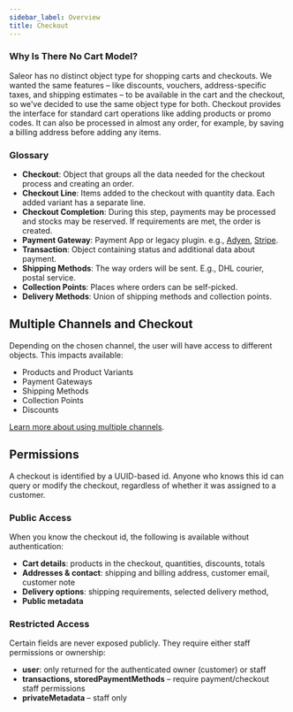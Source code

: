 ```yaml
---
sidebar_label: Overview
title: Checkout
---
```


### Why Is There No Cart Model?

Saleor has no distinct object type for shopping carts and checkouts. We wanted the same features – like discounts, vouchers, address-specific taxes, and shipping estimates – to be available in the cart and the checkout, so we've decided to use the same object type for both.
Checkout provides the interface for standard cart operations like adding products or promo codes. It can also be processed in almost any order, for example, by saving a billing address before adding any items.

### Glossary

- **Checkout**: Object that groups all the data needed for the checkout process and creating an order.
- **Checkout Line**: Items added to the checkout with quantity data. Each added variant has a separate line.
- **Checkout Completion**: During this step, payments may be processed and stocks may be reserved. If requirements are met, the order is created.
- **Payment Gateway**: Payment App or legacy plugin. e.g., [Adyen](developer/app-store/apps/adyen/overview.mdx), [Stripe](/developer/app-store/apps/stripe/overview.mdx).
- **Transaction**: Object containing status and additional data about payment.
- **Shipping Methods**: The way orders will be sent. E.g., DHL courier, postal service.
- **Collection Points**: Places where orders can be self-picked.
- **Delivery Methods**: Union of shipping methods and collection points.

## Multiple Channels and Checkout

Depending on the chosen channel, the user will have access to different objects. This impacts available:

- Products and Product Variants
- Payment Gateways
- Shipping Methods
- Collection Points
- Discounts

[Learn more about using multiple channels](developer/channels/overview.mdx).

## Permissions

A checkout is identified by a UUID-based id.
Anyone who knows this id can query or modify the checkout, regardless of whether it was assigned to a customer.

### Public Access

When you know the checkout id, the following is available without authentication:

- **Cart details**: products in the checkout, quantities, discounts, totals
- **Addresses & contact**: shipping and billing address, customer email, customer note
- **Delivery options**: shipping requirements, selected delivery method,
- **Public metadata**

### Restricted Access

Certain fields are never exposed publicly. They require either staff permissions or ownership:

- **user**: only returned for the authenticated owner (customer) or staff
- **transactions, storedPaymentMethods** – require payment/checkout staff permissions
- **privateMetadata** – staff only
